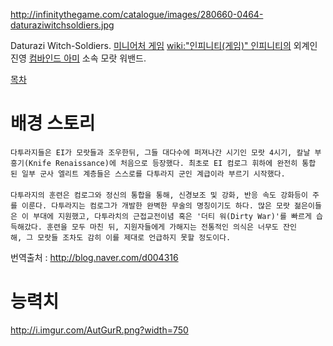 http://infinitythegame.com/catalogue/images/280660-0464-daturaziwitchsoldiers.jpg


Daturazi Witch-Soldiers. [[미니어처 게임]] [[wiki:"인피니티(게임)" 인피니티]]의 외계인 진영 [[컴바인드 아미]] 소속 모랏 워밴드.

[[목차]]
= 배경 스토리 =

 다투라지들은 EI가 모랏들과 조우한뒤, 그들 대다수에 퍼져나간 시기인 모랏 4시기, 칼날 부흥기(Knife Renaissance)에 처음으로 등장했다. 최초로 EI 컴로그 휘하에 완전히 통합된 일부 군사 엘리트 계층들은 스스로를 다투라지 군인 계급이라 부르기 시작했다.
 
 다투라지의 훈련은 컴로그와 정신의 통합을 통해, 신경보조 및 강화, 반응 속도 강화등이 주를 이룬다. 다투라지는 컴로그가 개발한 완벽한 무술의 명칭이기도 하다. 많은 모랏 젊은이들은 이 부대에 지원했고, 다투라치의 근접교전이념 혹은 '더티 워(Dirty War)'를 빠르게 습득해갔다. 훈련을 모두 마친 뒤, 지원자들에게 가해지는 전통적인 의식은 너무도 잔인해, 그 모랏들 조차도 감히 이를 제대로 언급하지 못할 정도이다.

번역출처 : [[http://blog.naver.com/d004316]]

= 능력치 =
http://i.imgur.com/AutGurR.png?width=750
